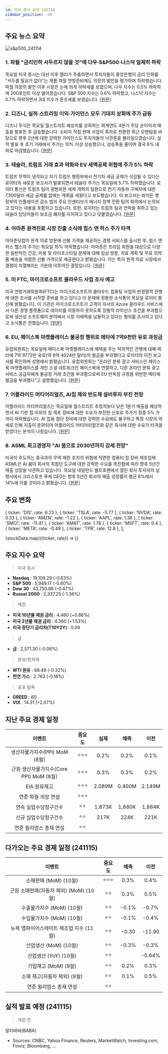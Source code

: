 ```yaml
---
id: 미국 증시 요약 241114
sidebar_position: -10
---
```


## 주요 뉴스 요약

![s&p500_241114](/map/241114.png)

### 1. **파월 "금리인하 서두르지 않을 것"에 다우·S&P500·나스닥 일제히 하락**

목요일 미국 증시는 대선 이후 랠리가 주춤하면서 투자자들이 중앙은행이 금리 인하를 "서두를 필요가 없다"는 제롬 파월 연방준비제도 의장의 발언을 평가하며 하락했습니다. 파월 의장의 발언 이후 시장은 눈에 띄게 하락세를 보였으며, 다우 지수는 0.5% 하락하며 200포인트 이상 떨어졌습니다. S&P 500 지수는 0.6% 하락했고, 나스닥 지수는 0.7% 하락하면서 3대 지수가 혼조세를 보였습니다. [[원문]](https://finance.yahoo.com/news/live/stock-market-today-dow-sp-500-nasdaq-slide-as-powell-says-fed-in-no-hurry-on-rate-cuts-170040439.html)

### 2. **디즈니, 실적·스트리밍 이익·가이던스 모두 기대치 상회에 주가 급등**

디즈니 주식은 목요일 월스트리트 예상치를 상회하는 회계연도 4분기 주당 순이익과 매출을 발표한 후 급등했습니다. 소비자 직접 판매 사업이 흑자로 전환한 최근 모멘텀을 바탕으로 향후 2년에 대한 강력한 가이던스도 투자자들의 낙관론을 불러일으켰습니다. 실적 발표 후 초기 거래에서 주가는 10% 이상 상승했으나, 상승폭을 줄이며 결국 6% 내외로 마감했습니다. [[원문]](https://finance.yahoo.com/news/disney-stock-jumps-as-earnings-streaming-profit-and-guidance-top-estimates-143049805.html)

### 3. **테슬라, 트럼프 거래 효과 약화와 EV 세액공제 위협에 주가 5% 하락**

트럼프 무역이 냉각되고 차기 트럼프 행정부에서 전기차 세금 공제가 삭감될 수 있다는 로이터의 새로운 보고서가 발표되면서 테슬라 주가는 목요일에 5.7% 하락했습니다. 로이터 통신은 트럼프 팀이 광범위한 세제 개혁의 일환으로 전기 자동차 구매자에 대한 7,500달러 세금 공제를 없애는 계획을 세웠다고 보도했습니다. 이 보고서는 바이든 행정부의 인플레이션 감소 법의 주요 인센티브가 에너지 정책 전환 팀의 회의에서 논의되고 있다는 내용을 포함하고 있습니다. 또한, 로이터는 트럼프 팀과 연락을 취하고 있는 테슬라 담당자들이 보조금 폐지를 지지하고 있다고 덧붙였습니다. [[원문]](https://finance.yahoo.com/news/tesla-stock-falls-as-trump-trade-fades-and-ev-tax-credits-come-under-threat-170918953.html)

### 4. **아마존 원격진료 시장 진출 소식에 힘스 앤 허스 주가 타격**

아마존닷컴이 원격 의료 방문에 선불 가격을 제공하는 경쟁 서비스를 출시한 후, 힘스 앤 허스 헬스의 주가는 목요일 15% 하락했습니다. 아마존은 프라임 회원을 대상으로 다양한 일반적인 건강, 미용 및 라이프스타일 문제에 대해 임상 방문, 치료 계획 및 무료 의약품 배송을 저렴한 선불 가격으로 제공한다고 밝혔습니다. 이는 특히 원격 의료 시장에서 경쟁이 치열해지는 가운데 이루어진 결정입니다. [[원문]](https://www.reuters.com/business/healthcare-pharmaceuticals/amazons-push-into-telehealth-knocks-shares-hims-hers-2024-11-14/)

### 5. **미 FTC, 마이크로소프트 클라우드 사업 조사 예고**

미국 연방거래위원회(FTC)는 마이크로소프트의 클라우드 컴퓨팅 사업의 반경쟁적 관행에 대한 조사를 시작할 준비를 하고 있다고 이 문제에 정통한 소식통이 목요일 로이터 통신에 밝혔습니다. 이 기관은 마이크로소프트가 고객이 자사의 Azure 클라우드 서비스에서 다른 경쟁 플랫폼으로 데이터를 이동하지 못하도록 징벌적 라이선스 조건을 부과함으로써 생산성 소프트웨어 분야에서 시장 지배력을 남용하고 있다는 혐의를 조사하고 있다고 소식통은 전했습니다. [[원문]](https://www.reuters.com/technology/us-regulators-plan-investigate-microsofts-cloud-business-ft-reports-2024-11-14/)

### 6. **EU, 페이스북 마켓플레이스 불공정 행위로 메타에 7억9천만 유로 과징금**

유럽위원회는 목요일에 페이스북 마켓플레이스에 혜택을 주는 악의적인 관행에 대해 메타에 7억 9772만 유로(약 8억 4024만 달러)의 벌금을 부과했다고 로이터의 이전 보고서를 확인하며 성명에서 밝혔습니다. 유럽위원회는 "온라인 분류 광고 서비스인 페이스북 마켓플레이스를 개인 소셜 네트워크인 페이스북에 연결하고, 다른 온라인 분류 광고 서비스 공급자에게 불공정 거래 조건을 부과함으로써 EU 반독점 규정을 위반한 메타에 벌금을 부과했다"고 설명했습니다. [[원문]](https://www.reuters.com/technology/eu-fines-meta-797-million-over-abusive-practices-benefiting-facebook-marketplace-2024-11-14/)

### 7. **어플라이드 머티어리얼즈, AI칩 제외 반도체 설비투자 부진 전망**

어플라이드 머티어리얼즈는 목요일에 월스트리트 추정치보다 낮은 1분기 매출을 예상하면서 AI 기반 칩 이외의 칩 제조 장비에 대한 수요가 부진한 신호로 주가가 장중 5% 가까이 하락했습니다. AI 칩용 첨단 장비에 대한 강력한 수요에도 불구하고 특정 시장의 약세로 인해 지출이 둔화되어 어플라이드 머티어리얼즈와 같은 회사에 대한 수요가 타격을 받았다는 분석이 나왔습니다. [[원문]](https://www.reuters.com/technology/applied-materials-forecasts-quarterly-revenue-below-estimates-weak-demand-2024-11-14/)

### 8. **ASML 최고경영자 "AI 붐으로 2030년까지 강세 전망"**

미국이 주도하는 중국과의 무역 제한 조치의 위협에 직면한 컴퓨터 칩 장비 제조업체 ASML은 AI 붐이 회사의 최첨단 도구에 대한 강력한 수요를 촉진함에 따라 향후 5년간 매출 성장을 낙관하고 있습니다. 목요일 네덜란드 벨트호벤에서 열린 회사 투자자의 날 행사에서 크리스토프 푸케 CEO는 향후 5년간 회사의 매출 성장률이 평균 8%에서 14%에 이를 것이라고 밝혔습니다. [[원문]](https://www.reuters.com/technology/asml-says-its-revenue-grow-44-bln-60-bln-euros-by-2030-2024-11-14/)

## 주요 변화

  { ticker: 'DIS', rate: 6.23 },
  { ticker: 'TSLA', rate: -5.77 },
  { ticker: 'NVDA', rate: 0.33 },
  { ticker: 'AMZN', rate: -1.22 },
  { ticker: 'AAPL', rate: 1.38 },
  { ticker: 'SMCI', rate: -11.41 },
  { ticker: 'AMAT', rate: 1.76 },
  { ticker: 'MSFT', rate: 0.4 },
  { ticker: 'META', rate: -0.49 },
  { ticker: 'TPR', rate: 12.8 },
];

{stockData.map(({ticker, rate}) => <StockCardMini key={ticker} ticker={ticker} rate={rate}></StockCardMini>)}

## 주요 지수 요약

> 미국 증시

- **Nasdaq** : 19,109.29 (-0.63%)
- **S&P 500** : 5,949.17 (-0.60%)
- **Dow 30** : 43,750.86 (-0.47%)
- **Russel 2000** : 2,337.25 (-1.36%)

> 채권

- **미국 10년물 채권 금리** : 4.460 (+0.86%)
- **미국 2년물 채권 금리** : 4.360 (+1.53%)
- **미국 장단기 금리차(T10Y2Y)** : 0.09

> 금

- **금** : 2,571.30 (-0.06%)

> 원유/원자재

- **WTI 원유** : 68.48 (-0.32%)
- **천연 가스** : 2.763 (-0.18%)

> 공포 탐욕

- **GREED** : 60
- **VIX** : 14.31 (+2.07%)

## 지난 주요 경제 일정

|                 이벤트                  | 중요도 |  실제  |  예측  |  이전  |
| :-------------------------------------: | :----: | :----: | :----: | :----: |
|      생산자물가지수(PPI) MoM (8월)      | ⭐⭐⭐ |  0.2%  |  0.2%  |  0.1%  |
| 근원 생산자물가지수(Core PPI) MoM (8월) | ⭐⭐⭐ |  0.3%  |  0.3%  |  0.2%  |
|              EIA 원유재고               | ⭐⭐⭐ | 2.089M | 0.400M | 2.149M |
|           연준 파월 의장 연설           | ⭐⭐⭐ |        |        |        |
|          연속 실업수당청구건수          |  ⭐⭐  | 1,873K | 1,880K | 1,884K |
|          신규 실업수당청구건수          |  ⭐⭐  |  217K  |  224K  |  221K  |
|         연준 윌리엄스 총재 연설         |  ⭐⭐  |        |        |        |

## 다가오는 주요 경제 일정 (241115)

|                  이벤트                  | 중요도 | 예측  |  이전  |
| :--------------------------------------: | :----: | :---: | :----: |
|          소매판매 (MoM) (10월)           | ⭐⭐⭐ | 0.3%  |  0.4%  |
| 근원 소매판매(자동차 제외) (MoM) (10월)  |  ⭐⭐  | 0.3%  |  0.5%  |
|        수출물가지수 (MoM) (10월)         |  ⭐⭐  | -0.1% | -0.7%  |
|        수입물가지수 (MoM) (10월)         |  ⭐⭐  | -0.1% | -0.4%  |
| 뉴욕 엠파이어스테이트 제조업 지수 (11월) |  ⭐⭐  | -0.30 | -11.90 |
|          산업생산 (MoM) (10월)           |  ⭐⭐  | -0.3% | -0.3%  |
|          산업생산 (YoY) (10월)           |  ⭐⭐  |       | -0.64% |
|           기업재고 (MoM) (9월)           |  ⭐⭐  | 0.2%  |  0.3%  |
|       소매 재고(자동차 제외) (9월)       |  ⭐⭐  | 0.1%  |  0.5%  |
|         연준 윌리엄스 총재 연설          |  ⭐⭐  |       |        |

## 실적 발표 예정 (241115)

> 개장 전

알리바바(BABA)

- Sources: CNBC, Yahoo Finance, Reuters, MarketWatch, Investing.com, Finviz, Bloomberg, ...
